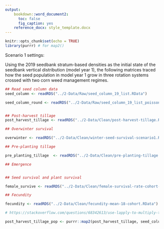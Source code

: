 ```yaml
---
output:
    bookdown::word_document2:
      toc: false
      fig_caption: yes
    reference_docx: style_template.docx
---
```


```r
knitr::opts_chunk$set(echo = TRUE)
library(purrr) # for map2()
```

Scenario 1 settings:

Using the 2019 seedbank stratum-based densities as the initial state of the seedbank vertical distribution (model year 1), the following matrices traced how the seed population in model year 1 grow in three rotation systems crossed with two corn weed management regimes. 

```r
## Read seed column data  
seed_column <- readRDS("../2-Data/Raw/seed_column_19_list.RData")

seed_column_round <- readRDS("../2-Data/Raw/seed_column_19_list_poisson.RData") #something wrong, 6 rows only?


## Post-harvest tillage
post_harvest_tillage <- readRDS("../2-Data/Clean/post-harvest-tillage.RData")

## Overwinter survival 

overwinter <- readRDS("../2-Data/Clean/winter-seed-survival-scenario1.RData")

## Pre-planting tillage 

pre_planting_tillage  <- readRDS("../2-Data/Clean/pre-planting-tillage.RData")

## Emergence 


## Seed survival and plant survival 

female_survive <- readRDS("../2-Data/Clean/female-survival-rate-cohort-equal.RData")

## Fecundity 

fecundity <- readRDS("../2-Data/Clean/fecundity-mean-18-cohort.RData")
```



```r
# https://stackoverflow.com/questions/68342613/use-lapply-to-multiply-two-lists-of-matrices-in-r

post_harvest_tillage_pop <- purrr::map2(post_harvest_tillage, seed_column, `%*%`)
```

```r
```